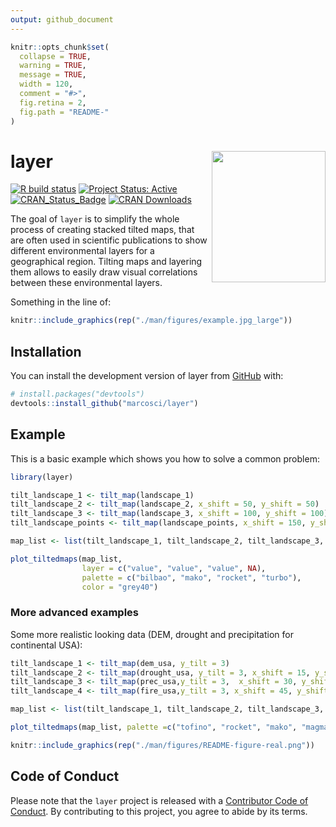 ```yaml
---
output: github_document
---
```


<!-- README.md is generated from README.Rmd. Please edit that file -->

```r
knitr::opts_chunk$set(
  collapse = TRUE,
  warning = TRUE,
  message = TRUE,
  width = 120,
  comment = "#>",
  fig.retina = 2,
  fig.path = "README-"
)
```


# layer <a><img src='man/figures/logo.svg' align="right" height=210 width=182/></a>

<!-- badges: start -->
[![R build
status](https://github.com/marcosci/layer/workflows/R-CMD-check/badge.svg)](https://github.com/marcosci/layer/actions?query=workflow%3AR-CMD-check)
[![Project Status: Active](https://www.repostatus.org/badges/latest/active.svg)](https://www.repostatus.org/#active)
[![CRAN_Status_Badge](https://www.r-pkg.org/badges/version/layer)](https://cran.r-project.org/web/packages/layer/) 
[![CRAN Downloads](https://cranlogs.r-pkg.org/badges/grand-total/layer?color=orange)](https://cran.r-project.org/package=layer)
<!-- badges: end -->

The goal of `layer` is to simplify the whole process of creating stacked tilted maps, that are often used in scientific publications to show different environmental
layers for a geographical region. Tilting maps and layering them allows to easily draw visual correlations between these environmental layers.

Something in the line of:

```r
knitr::include_graphics(rep("./man/figures/example.jpg_large"))
```

## Installation

You can install the development version of layer from [GitHub](https://github.com/) with:

``` r
# install.packages("devtools")
devtools::install_github("marcosci/layer")
```

## Example

This is a basic example which shows you how to solve a common problem:

```r
library(layer)

tilt_landscape_1 <- tilt_map(landscape_1)
tilt_landscape_2 <- tilt_map(landscape_2, x_shift = 50, y_shift = 50)
tilt_landscape_3 <- tilt_map(landscape_3, x_shift = 100, y_shift = 100)
tilt_landscape_points <- tilt_map(landscape_points, x_shift = 150, y_shift = 150)

map_list <- list(tilt_landscape_1, tilt_landscape_2, tilt_landscape_3, tilt_landscape_points)

plot_tiltedmaps(map_list, 
                layer = c("value", "value", "value", NA),
                palette = c("bilbao", "mako", "rocket", "turbo"),
                color = "grey40")
```

### More advanced examples

Some more realistic looking data (DEM, drought and precipitation for continental USA): 

```r
tilt_landscape_1 <- tilt_map(dem_usa, y_tilt = 3)
tilt_landscape_2 <- tilt_map(drought_usa, y_tilt = 3, x_shift = 15, y_shift = 25)
tilt_landscape_3 <- tilt_map(prec_usa,y_tilt = 3,  x_shift = 30, y_shift = 50)
tilt_landscape_4 <- tilt_map(fire_usa,y_tilt = 3, x_shift = 45, y_shift = 65)

map_list <- list(tilt_landscape_1, tilt_landscape_2, tilt_landscape_3, tilt_landscape_4)

plot_tiltedmaps(map_list, palette =c("tofino", "rocket", "mako", "magma"), direction = c(-1, 1, 1, 1)) 
```


```r
knitr::include_graphics(rep("./man/figures/README-figure-real.png"))
```
## Code of Conduct

Please note that the `layer` project is released with a [Contributor Code of Conduct](https://contributor-covenant.org/version/2/0/CODE_OF_CONDUCT.html). By contributing to this project, you agree to abide by its terms.